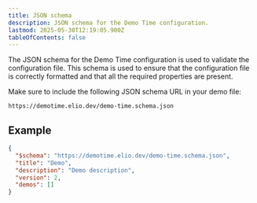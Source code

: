 ```yaml
---
title: JSON schema
description: JSON schema for the Demo Time configuration.
lastmod: 2025-05-30T12:19:05.900Z
tableOfContents: false
---
```



The JSON schema for the Demo Time configuration is used to validate the configuration file. This schema is used to ensure that the configuration file is correctly formatted and that all the required properties are present.

Make sure to include the following JSON schema URL in your demo file: 

`https://demotime.elio.dev/demo-time.schema.json`

## Example

```json
{
  "$schema": "https://demotime.elio.dev/demo-time.schema.json",
  "title": "Demo",
  "description": "Demo description",
  "version": 2,
  "demos": []
}
```